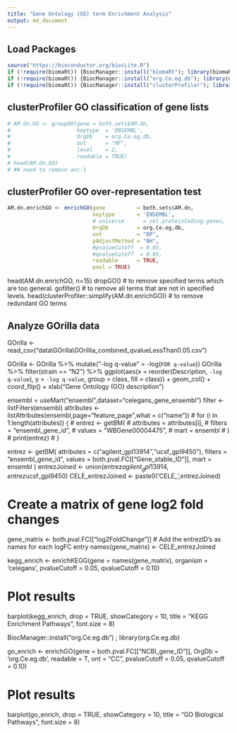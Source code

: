 ```yaml
---
title: "Gene Ontology (GO) term Enrichment Analysis"
output: md_document
---
```


## Load Packages
```r
source("https://bioconductor.org/biocLite.R")
if (!require(biomaRt)) {BiocManager::install("biomaRt"); library(biomaRt)}
if (!require(biomaRt)) {BiocManager::install("org.Ce.eg.db"); library(org.Ce.eg.db)}
if (!require(biomaRt)) {BiocManager::install("clusterProfiler"); library(clusterProfiler)}
```

## clusterProfiler GO classification of gene lists
```r
# AM.dn.GO <- groupGO(gene = both.sets$AM.dn,
#                     keytype  = 'ENSEMBL',
#                     OrgDb    = org.Ce.eg.db,
#                     ont      = "MF",
#                     level    = 2,
#                     readable = TRUE)
# head(AM.dn.GO)
# ## need to remove anc-1
```

## clusterProfiler GO over-representation test 
```r
AM.dn.enrichGO <- enrichGO(gene          = both.sets$AM.dn,
                           keytype       = 'ENSEMBL',
                           # universe      = cel.proteinCoding.genes,
                           OrgDb         = org.Ce.eg.db,
                           ont           = "BP",
                           pAdjustMethod = "BH",
                           #pvalueCutoff  = 0.05,
                           #qvalueCutoff  = 0.05,
                           readable      = TRUE,
                           pool = TRUE)
```



head(AM.dn.enrichGO, n=15)
dropGO() # to remove specified terms which are too general.
gofilter() # to remove all terms that are not in specified levels.
head(clusterProfiler::simplify(AM.dn.enrichGO)) # to remove redundant GO terms

## Analyze GOrilla data
GOrilla <- read_csv("data\\GOrilla\\GOrillia_combined_qvalueLessThan0.05.csv")

GOrilla <- GOrilla %>% mutate("-log q-value" = -log(`FDR q-value`))
GOrilla %>%
  filter(strain == "N2") %>%
  ggplot(aes(x = reorder(Description, `-log q-value`), y = `-log q-value`, group = class, fill = class)) + 
  geom_col() + 
  coord_flip() + 
  xlab("Gene Ontology (GO) description")


ensembl = useMart("ensembl",dataset="celegans_gene_ensembl")
filter <- listFilters(ensembl)
attributes <- listAttributes(ensembl,page="feature_page",what = c("name"))
# for (i in 1:length(attributes)) {
#   entrez <- getBM(
#     attributes = attributes[i],
#     filters = "ensembl_gene_id",
#     values = "WBGene00004475",
#     mart = ensembl
#   )
#   print(entrez)
# }

entrez <- getBM(
  attributes = c("agilent_gpl13914","ucsf_gpl9450"),
  filters = "ensembl_gene_id",
  values = both.pval.FC[["Gene_stable_ID"]],
  mart = ensembl
)
entrezJoined <- union(entrez$agilent_gpl13914,entrez$ucsf_gpl9450)
CELE_entrezJoined <- paste0('CELE_',entrezJoined)

# Create a matrix of gene log2 fold changes
gene_matrix <- both.pval.FC[["log2FoldChange"]]
# Add the entrezID's as names for each logFC entry
names(gene_matrix) <- CELE_entrezJoined

kegg_enrich <- enrichKEGG(gene = names(gene_matrix),
                          organism = 'celegans',
                          pvalueCutoff = 0.05, 
                          qvalueCutoff = 0.10)

# Plot results
barplot(kegg_enrich, 
        drop = TRUE, 
        showCategory = 10, 
        title = "KEGG Enrichment Pathways",
        font.size = 8)

BiocManager::install("org.Ce.eg.db") ; library(org.Ce.eg.db)

go_enrich <- enrichGO(gene = both.pval.FC[["NCBI_gene_ID"]],
                      OrgDb = 'org.Ce.eg.db', 
                      readable = T,
                      ont = "CC",
                      pvalueCutoff = 0.05, 
                      qvalueCutoff = 0.10)

# Plot results
barplot(go_enrich, 
        drop = TRUE, 
        showCategory = 10, 
        title = "GO Biological Pathways",
        font.size = 8)